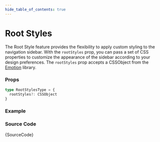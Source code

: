 ```yaml
---
hide_table_of_contents: true
---
```



# Root Styles

The Root Style feature provides the flexibility to apply custom styling to the navigation sidebar. With the `rootStyles` prop, you can pass a set of CSS properties to customize the appearance of the sidebar according to your design preferences. The `rootStyles` prop accepts a CSSObject from the [Emotion](https://emotion.sh/docs/introduction) library.

### Props

```ts noCopy
type RootStylesType = {
  rootStyles?: CSSObject
}
```

### Example

<IframeWindow url='http://localhost:3000/en/menu-examples/vertical-menu/menu/root-styles' />

### Source Code

<TsToJsCodeSnippet>{SourceCode}</TsToJsCodeSnippet>
